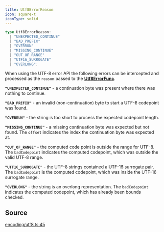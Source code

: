 ```yaml
---
title: Utf8ErrorReason
icon: square-t
iconType: solid
---
```


```ts
type Utf8ErrorReason: 
  | "UNEXPECTED_CONTINUE"
  | "BAD_PREFIX"
  | "OVERRUN"
  | "MISSING_CONTINUE"
  | "OUT_OF_RANGE"
  | "UTF16_SURROGATE"
  | "OVERLONG";
```

When using the UTF-8 error API the following errors can be intercepted and processed as the `reason` passed to the
[**Utf8ErrorFunc**](/sdk/content/type-aliases/Utf8ErrorFunc).

**`"UNEXPECTED_CONTINUE"`** - a continuation byte was present where there was nothing to continue.

**`"BAD_PREFIX"`** - an invalid (non-continuation) byte to start a UTF-8 codepoint was found.

**`"OVERRUN"`** - the string is too short to process the expected codepoint length.

**`"MISSING_CONTINUE"`** - a missing continuation byte was expected but not found. The `offset` indicates the index
the continuation byte was expected at.

**`"OUT_OF_RANGE"`** - the computed code point is outside the range for UTF-8. The `badCodepoint` indicates the
computed codepoint, which was outside the valid UTF-8 range.

**`"UTF16_SURROGATE"`** - the UTF-8 strings contained a UTF-16 surrogate pair. The `badCodepoint` is the computed
codepoint, which was inside the UTF-16 surrogate range.

**`"OVERLONG"`** - the string is an overlong representation. The `badCodepoint` indicates the computed codepoint,
which has already been bounds checked.

## Source

[encoding/utf8.ts:45](https://github.com/dominant-strategies/quais.js/blob/b933caa87ef69ba5037d92b4910f17bf5321524f/src/encoding/utf8.ts#L45)
